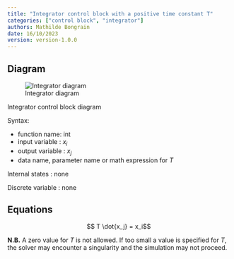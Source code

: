```yaml
---
title: "Integrator control block with a positive time constant T"
categories: ["control block", "integrator"]
authors: Mathilde Bongrain
date: 16/10/2023
version: version-1.0.0
---
```


## Diagram

![Integrator diagram](integrator.svg){#fig-integrator}

::: {#fig-integrator}
Integrator control block diagram
:::

Syntax:  

- function name: int
- input variable : $x_i$
- output variable : $x_j$
- data name, parameter name or math expression for $T$

Internal states : none

Discrete variable : none

## Equations

$$ T \dot{x_j} = x_i$$

**N.B.** A zero value for $T$ is not allowed. If too small a value is specified for $T$, the solver may encounter a singularity and the simulation may not proceed. 
